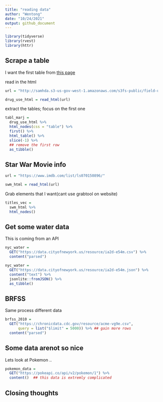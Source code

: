 ```yaml
---
title: "reading data"
author: "Wentong"
date: "10/24/2021"
output: github_document
---
```


```r
library(tidyverse)
library(rvest)
library(httr)
```

## Scrape a table

I want the first table from [this 
page](http://samhda.s3-us-gov-west-1.amazonaws.com/s3fs-public/field-uploads/2k15StateFiles/NSDUHsaeShortTermCHG2015.htm)

read in the html
```r
url = "http://samhda.s3-us-gov-west-1.amazonaws.com/s3fs-public/field-uploads/2k15StateFiles/NSDUHsaeShortTermCHG2015.htm"

drug_use_html = read_html(url)
```

extract the tables; focus on the first one

```r
tabl_marj = 
  drug_use_html %>% 
  html_nodes(css = "table") %>% 
  first() %>% 
  html_table() %>% 
  slice(-1) %>% 
  ## remove the first row
  as_tibble()
```

## Star War Movie info

```r
url = "https://www.imdb.com/list/ls070150896/"

swm_html = read_html(url)
```

Grab elements that I want(cant use grabtool on website)

```r
titles_vec = 
  swm_html %>% 
  html_nodes()
```

## Get some water data
This is coming from an API

```r
nyc_water = 
  GET("https://data.cityofnewyork.us/resource/ia2d-e54m.csv") %>% 
  content("parsed")

nyc_water = 
  GET("https://data.cityofnewyork.us/resource/ia2d-e54m.json") %>% 
  content("text") %>% 
  jsonlite::fromJSON() %>% 
  as_tibble()
```

## BRFSS

Same process different data

```r
brfss_2010 = 
  GET("https://chronicdata.cdc.gov/resource/acme-vg9e.csv",
      query = list("$limit" = 5000)) %>% ## gain more rows
  content("parsed")
```

## Some data arenot so nice

Lets look at Pokemon ..

```r
pokemon_data = 
  GET("https://pokeapi.co/api/v2/pokemon/1") %>% 
  content()  ## this data is extremly complicated
```

## Closing thoughts






